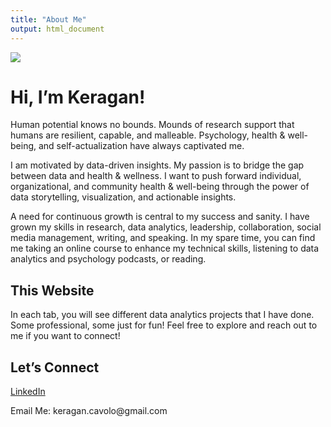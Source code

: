 ```yaml
---
title: "About Me"
output: html_document
---
```



![](images/profile_pic.png)

# **Hi, I'm Keragan!**

Human potential knows no bounds. Mounds of research support that humans are resilient, capable, and malleable. Psychology, health & well-being, and self-actualization have always captivated me. 

I am motivated by data-driven insights. My passion is to bridge the gap between data and health & wellness. I want to push forward individual, organizational, and community health & well-being through the power of data storytelling, visualization, and actionable insights. 

A need for continuous growth is central to my success and sanity. I have grown my skills in research, data analytics, leadership, collaboration, social media management, writing, and speaking. In my spare time, you can find me taking an online course to enhance my technical skills, listening to data analytics and psychology podcasts, or reading.

## This Website

In each tab, you will see different data analytics projects that I have done. Some professional, some just for fun! Feel free to explore and reach out to me if you want to connect!

## Let's Connect

[LinkedIn](https://www.linkedin.com/in/keragancavolo/)

Email Me: keragan.cavolo@gmail.com
